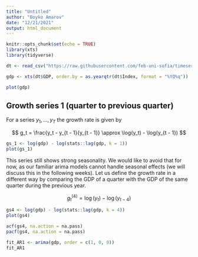 ```yaml
---
title: "Untitled"
author: "Boyko Amarov"
date: "12/21/2021"
output: html_document
---
```


```r
knitr::opts_chunk$set(echo = TRUE)
library(xts)
library(tidyverse)

dt <- read_csv("https://raw.githubusercontent.com/feb-uni-sofia/timeseries-2021-2022/main/data/gdp_bg_qrt_2000-2017.csv")

gdp <- xts(dt$GDP, order.by = as.yearqtr(dt$Index, format = "%YQ%q"))
```
```r
plot(gdp)
```
## Growth series 1 (quarter to previous quarter)

For a series $y_1, \ldots, y_T$ the growth rate is given by

$$
g_t = \frac{y_t - y_{t - 1}{y_{t - 1}} \approx \log(y_t) - \log(y_{t - 1})
$$

```r
gs_1 <- log(gdp) - log(stats::lag(gdp, k = 1))
plot(gs_1)
```

This series still shows strong seasonality. We would like to avoid that for now, as our
familiar arima models cannot handle seasonal effects (we will discuss this in the following weeks).
Let us define the growth rate in a different way by comparing the GDP of a quarter with the GDP of the same quarter during the previous year.

$$
g^{(4)}_{t} = \log(y_t) - \log(y_{t - 4})
$$
```r
gs4 <- log(gdp) - log(stats::lag(gdp, k = 4))
plot(gs4)
```
```r
acf(gs4, na.action = na.pass)
pacf(gs4, na.action = na.pass)
```
```r
fit_AR1 <- arima(gdp, order = c(1, 0, 0))
fit_AR1
```

